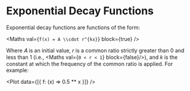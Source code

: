 
<Meta title="Plot/Gallery/Exponential Decay Functions" component={Plot} />

# Exponential Decay Functions

Exponential decay functions are functions of the form:

<Maths val={`f(x) = A \\cdot r^{kx}`} block={true} />

Where 𝐴 is an initial value, 𝑟 is a common ratio strictly greater than 0 and less than 1 (i.e., <Maths val={`0 < r < 1`} block={false}/>), and 𝑘 is the constant at which the frequency of the common ratio is applied. For example:

<Plot data={[{ f: (x) => 0.5 ** x }]} />

